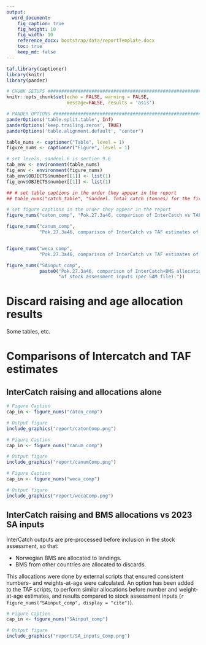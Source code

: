 ```yaml
---
output:
  word_document:
    fig_caption: true
    fig_height: 10
    fig_width: 10
    reference_docx: bootstrap/data/reportTemplate.docx
    toc: true
    keep_md: false
---
```


```r
taf.library(captioner)
library(knitr)
library(pander)
```

```r
# CHUNK SETUPS #################################################################
knitr::opts_chunk$set(echo = FALSE, warning = FALSE,
                      message=FALSE, results = 'asis')
```

```r
# PANDER OPTIONS ##############################################################
panderOptions('table.split.table', Inf)
panderOptions('keep.trailing.zeros', TRUE)
panderOptions('table.alignment.default', "center")
```

```r
table_nums <- captioner("Table", level = 1)
figure_nums <- captioner("Figure", level = 1)

# set levels, sandeel 6 is section 9.6
tab_env <- environment(table_nums)
fig_env <- environment(figure_nums)
tab_env$OBJECTS$number[[1]] <- list(1)
fig_env$OBJECTS$number[[1]] <- list(1)

## # set table captions in the order they appear in the report
## table_nums("catch_table", "Sandeel. Total catch (tonnes) for the first and second half of the year as estimated by ICES")

# set figure captions in the order they appear in the report
figure_nums("caton_comp", "Pok.27.3a46, comparison of InterCatch vs TAF estimates of overall catch (per catch category).")

figure_nums("canum_comp",
            "Pok.27.3a46, comparison of InterCatch vs TAF estimates of catch numbers at age (per catch category).")


figure_nums("weca_comp",
            "Pok.27.3a46, comparison of InterCatch vs TAF estimates of catch weights at age (per catch category).")

figure_nums("SAinput_comp",
            paste0("Pok.27.3a46, comparison of InterCatch+BMS allocation scheme vs TAF estimates ",
                   "of stock assessment inputs (per SAM file)."))

```
# Discard raising and age allocation results

Some tables, etc.

# Comparisons of Intercatch and TAF estimates

## InterCatch raising and allocations alone


```r
# Figure Caption
cap_in <- figure_nums("caton_comp")

# Output figure
include_graphics("report/catonComp.png")
```

```r
# Figure Caption
cap_in <- figure_nums("canum_comp")

# Output figure
include_graphics("report/canumComp.png")
```

```r
# Figure Caption
cap_in <- figure_nums("weca_comp")

# Output figure
include_graphics("report/wecaComp.png")
```

## InterCatch raising and BMS allocations vs 2023 SA inputs

InterCatch outputs are pre-processed before inclusion in the stock assessment, so that:

  - Norwegian BMS are allocated to landings.
  - BMS from other countries are allocated to discards.

This allocations were done by external scripts that ensured consistent numbers- and weights-at-age were calculated. An
option has been added to the TAF scripts, to perform similar allocations before number and weight-at-age estimates, and
results compared to stock assessment inputs (`r figure_nums("SAinput_comp", display = "cite")`).

```r
# Figure Caption
cap_in <- figure_nums("SAinput_comp")

# Output figure
include_graphics("report/SA_inputs_Comp.png")
```
